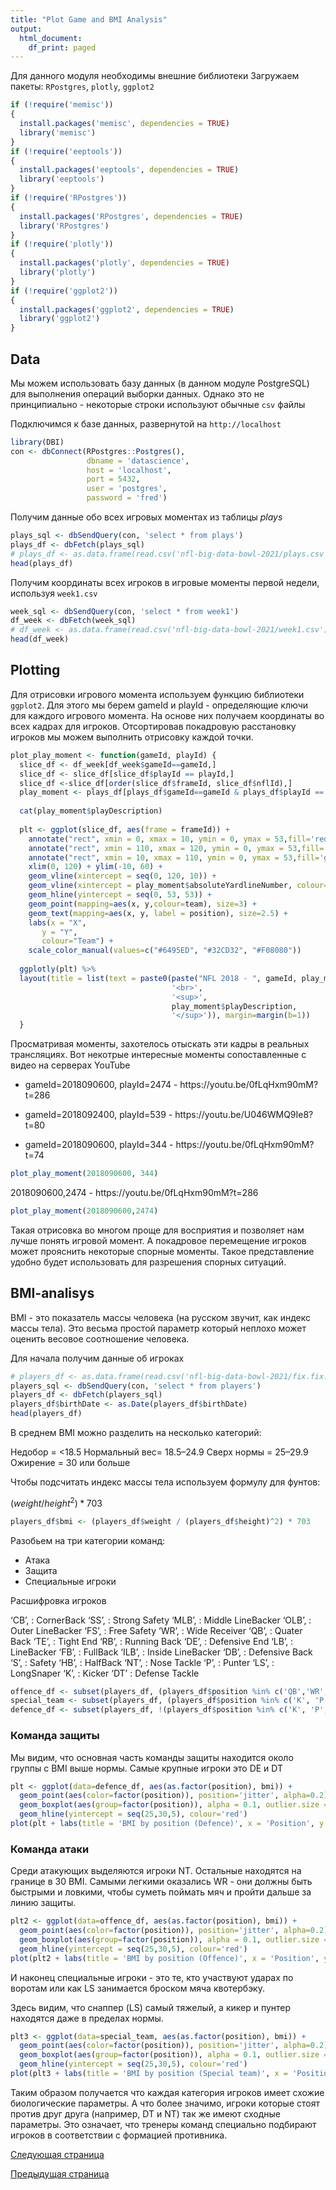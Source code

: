 ```yaml
---
title: "Plot Game and BMI Analysis"
output:
  html_document:
    df_print: paged
---
```

Для данного модуля необходимы внешние библиотеки
Загружаем пакеты: `RPostgres`, `plotly`, `ggplot2`

```r
if (!require('memisc'))
{
  install.packages('memisc', dependencies = TRUE)
  library('memisc')
}
if (!require('eeptools'))
{
  install.packages('eeptools', dependencies = TRUE)
  library('eeptools')
}
if (!require('RPostgres'))
{
  install.packages('RPostgres', dependencies = TRUE)
  library('RPostgres')
}
if (!require('plotly'))
{
  install.packages('plotly', dependencies = TRUE)
  library('plotly')
}
if (!require('ggplot2'))
{
  install.packages('ggplot2', dependencies = TRUE)
  library('ggplot2')
}
```

## Data

Мы можем использовать базу данных (в данном модуле PostgreSQL) для выполнения операций выборки данных. Однако это не принципиально - некоторые строки используют обычные `csv` файлы

Подключимся к базе данных, развернутой на `http://localhost`

```r
library(DBI)
con <- dbConnect(RPostgres::Postgres(),
                 dbname = 'datascience',
                 host = 'localhost',
                 port = 5432,
                 user = 'postgres',
                 password = 'fred')
```

Получим данные обо всех игровых моментах из таблицы *plays*

```r
plays_sql <- dbSendQuery(con, 'select * from plays')
plays_df <- dbFetch(plays_sql)
# plays_df <- as.data.frame(read.csv('nfl-big-data-bowl-2021/plays.csv'))
head(plays_df)
```

Получим координаты всех игроков в игровые моменты первой недели, используя `week1.csv`

```r
week_sql <- dbSendQuery(con, 'select * from week1')
df_week <- dbFetch(week_sql)
# df_week <- as.data.frame(read.csv('nfl-big-data-bowl-2021/week1.csv'))
head(df_week)
```

## Plotting

Для отрисовки игрового момента используем функцию библиотеки `ggplot2`. Для этого мы берем gameId и playId - определяющие ключи для каждого игрового момента. На основе них получаем координаты во всех кадрах для игроков. Отсортировав покадровую расстановку игроков мы можем выполнить отрисовку каждой точки.

```r
plot_play_moment <- function(gameId, playId) {
  slice_df <- df_week[df_week$gameId==gameId,]
  slice_df <- slice_df[slice_df$playId == playId,]
  slice_df <-slice_df[order(slice_df$frameId, slice_df$nflId),]
  play_moment <- plays_df[plays_df$gameId==gameId & plays_df$playId == playId,]
  
  cat(play_moment$playDescription)
  
  plt <- ggplot(slice_df, aes(frame = frameId)) + 
    annotate("rect", xmin = 0, xmax = 10, ymin = 0, ymax = 53,fill='red', alpha=.2) + 
    annotate("rect", xmin = 110, xmax = 120, ymin = 0, ymax = 53,fill='red', alpha=.2) + 
    annotate("rect", xmin = 10, xmax = 110, ymin = 0, ymax = 53,fill='green', alpha=.2) + 
    xlim(0, 120) + ylim(-10, 60) + 
    geom_vline(xintercept = seq(0, 120, 10)) + 
    geom_vline(xintercept = play_moment$absoluteYardlineNumber, colour='red') +
    geom_hline(yintercept = seq(0, 53, 53)) + 
    geom_point(mapping=aes(x, y,colour=team), size=3) + 
    geom_text(mapping=aes(x, y, label = position), size=2.5) +
    labs(x = "X",
       y = "Y",
       colour="Team") +
    scale_color_manual(values=c("#6495ED", "#32CD32", "#F08080"))
  
  ggplotly(plt) %>%
  layout(title = list(text = paste0(paste("NFL 2018 - ", gameId, play_moment$quarter, '-', play_moment$down),
                                    '<br>',
                                    '<sup>',
                                    play_moment$playDescription,
                                    '</sup>')), margin=margin(b=1))
  }
```



Просматривая моменты, захотелось отыскать эти кадры в реальных трансляциях. Вот некотрые интересные моменты сопоставленные с видео на серверах YouTube

- gameId=2018090600, playId=2474 - https://youtu.be/0fLqHxm90mM?t=286

- gameId=2018092400, playId=539 - https://youtu.be/U046WMQ9Ie8?t=80

- gameId=2018090600, playId=344 - https://youtu.be/0fLqHxm90mM?t=74

```r
plot_play_moment(2018090600, 344)
```



2018090600,2474 - https://youtu.be/0fLqHxm90mM?t=286

```r
plot_play_moment(2018090600,2474)
```

Такая отрисовка во многом проще для восприятия и позволяет нам лучше понять игровой момент. А покадровое перемещение игроков может прояснить некоторые спорные моменты. Такое представление удобно будет использовать для разрешения спорных ситуаций.

## BMI-analisys

BMI - это показатель массы человека (на русском звучит, как индекс массы тела). Это весьма простой параметр который неплохо может оценить весовое соотношение человека.

Для начала получим данные об игроках

```r
# players_df <- as.data.frame(read.csv('nfl-big-data-bowl-2021/fix.fix.players.csv'))
players_sql <- dbSendQuery(con, 'select * from players')
players_df <- dbFetch(players_sql)
players_df$birthDate <- as.Date(players_df$birthDate)
head(players_df)
```

В среднем BMI можно разделить на несколько категорий:

Недобор = <18.5
Нормальный вес= 18.5–24.9 
Сверх нормы = 25–29.9 
Ожирение = 30 или больше

Чтобы подсчитать индекс массы тела используем формулу для фунтов:

$(weight / height^2) * 703$

```r
players_df$bmi <- (players_df$weight / (players_df$height)^2) * 703
```

Разобьем на три категории команд:

- Атака
- Защита
- Специальные игроки

Расшифровка игроков

'CB', : CornerBack
'SS', : Strong Safety
'MLB', : Middle LineBacker
'OLB', : Outer LineBacker
'FS', : Free Safety
'WR', : Wide Receiver
'QB', : Quater Back
'TE', : Tight End
'RB', : Running Back
'DE', : Defensive End
'LB', : LineBacker
'FB', : FullBack
'ILB', : Inside LineBacker
'DB', : Defensive Back
'S', : Safety
'HB', : HalfBack
'NT', : Nose Tackle
'P', : Punter
'LS', : LongSnaper
'K', : Kicker
'DT' : Defense Tackle

```r
offence_df <- subset(players_df, (players_df$position %in% c('QB','WR','RB','FB', 'TE', 'NT', 'HB')))
special_team <- subset(players_df, (players_df$position %in% c('K', 'P', 'LS')))
defence_df <- subset(players_df, !(players_df$position %in% c('K', 'P', 'LS', 'QB','WR','RB','FB', 'TE', 'NT', 'HB')))
```

### Команда защиты

Мы видим, что основная часть команды защиты находится около группы с BMI выше нормы. Самые крупные игроки это DE и DT

```r
plt <- ggplot(data=defence_df, aes(as.factor(position), bmi)) +
  geom_point(aes(color=factor(position)), position='jitter', alpha=0.2) +
  geom_boxplot(aes(group=factor(position)), alpha = 0.1, outlier.size = -Inf) +
  geom_hline(yintercept = seq(25,30,5), colour='red')
plot(plt + labs(title = 'BMI by position (Defence)', x = 'Position', y = 'BMI', color = 'Position'))
```

### Команда атаки

Среди атакующих выделяются игроки NT. Остальные находятся на границе в 30 BMI. Самыми легкими оказались WR - они должны быть быстрыми и ловкими, чтобы суметь поймать мяч и пройти дальше за линию защиты.

```r
plt2 <- ggplot(data=offence_df, aes(as.factor(position), bmi)) +
  geom_point(aes(color=factor(position)), position='jitter', alpha=0.2) +
  geom_boxplot(aes(group=factor(position)), alpha = 0.1, outlier.size = -Inf) + 
  geom_hline(yintercept = seq(25,30,5), colour='red')
plot(plt2 + labs(title = 'BMI by position (Offence)', x = 'Position', y = 'BMI', color = 'Position'))
```

И наконец специальные игроки - это те, кто участвуют ударах по воротам или как LS занимается броском мяча квотербэку.

Здесь видим, что снаппер (LS) самый тяжелый, а кикер и пунтер находятся даже в пределах нормы.

```r
plt3 <- ggplot(data=special_team, aes(as.factor(position), bmi)) +
  geom_point(aes(color=factor(position)), position='jitter', alpha=0.2) +
  geom_boxplot(aes(group=factor(position)), alpha = 0.1, outlier.size = -Inf) + 
  geom_hline(yintercept = seq(25,30,5), colour='red')
plot(plt3 + labs(title = 'BMI by position (Special team)', x = 'Position', y = 'BMI', color = 'Position'))
```

Таким образом получается что каждая категория игроков имеет схожие биологические параметры. А что более значимо, игроки которые стоят против друг друга (например, DT и NT) так же имеют сходные параметры. Это означает, что тренеры команд специально подбирают игроков в соответствии с формацией противника.

</p><a href="Distance-Analysis.html">Следующая страница<a>

<p></p>

<a href="plot.html">Предыдущая страница<a>

<p></p><p>
